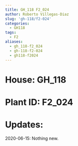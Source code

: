 ```yaml
---
title: GH_118 F2_024
author: Roberto Villegas-Diaz
slug: 'gh-118/f2-024'
categories:
  - GH118
tags:
  - F2
aliases:
  - gh_118-f2_024
  - gh-118-f2-024
  - gh118-f2024
---
```


# **House**: GH_118
# **Plant ID**: F2_024
# **Updates**: 
2020-06-15: Nothing new.
